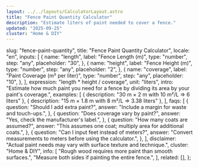 ```yaml
---
layout: ../../layouts/CalculatorLayout.astro
title: "Fence Paint Quantity Calculator"
description: "Estimate liters of paint needed to cover a fence."
updated: "2025-09-25"
cluster: "Home & DIY"
---
```



  slug: "fence-paint-quantity",
  title: "Fence Paint Quantity Calculator",
  locale: "en",
  inputs: [
    {
      name: "length",
      label: "Fence Length (m)",
      type: "number",
      step: "any",
      placeholder: "30",
    },
    {
      name: "height",
      label: "Fence Height (m)",
      type: "number",
      step: "any",
      placeholder: "2",
    },
    {
      name: "coverage",
      label: "Paint Coverage (m² per liter)",
      type: "number",
      step: "any",
      placeholder: "10",
    },
  ],
  expression: "length * height / coverage",
  unit: "liters",
  intro:
    "Estimate how much paint you need for a fence by dividing its area by your paint's coverage.",
  examples: [
    { description: "30 m × 2 m with 10 m²/L ⇒ 6 liters" },
    { description: "15 m × 1.8 m with 8 m²/L ⇒ 3.38 liters" },
  ],
  faqs: [
    {
      question: "Should I add extra paint?",
      answer: "Include a margin for waste and touch-ups.",
    },
    {
      question: "Does coverage vary by paint?",
      answer: "Yes, check the manufacturer's label.",
    },
    {
      question: "How many coats are assumed?",
      answer: "This assumes one coat; multiply area for additional coats.",
    },
    {
      question: "Can I input feet instead of meters?",
      answer: "Convert measurements to meters before using the calculator.",
    },
  ],
  disclaimer: "Actual paint needs may vary with surface texture and technique.",
  cluster: "Home & DIY",
  info: [
    "Rough wood requires more paint than smooth surfaces.",
    "Measure both sides if painting the entire fence.",
  ],
  related: [],
};

<Calculator schema={schema} />
